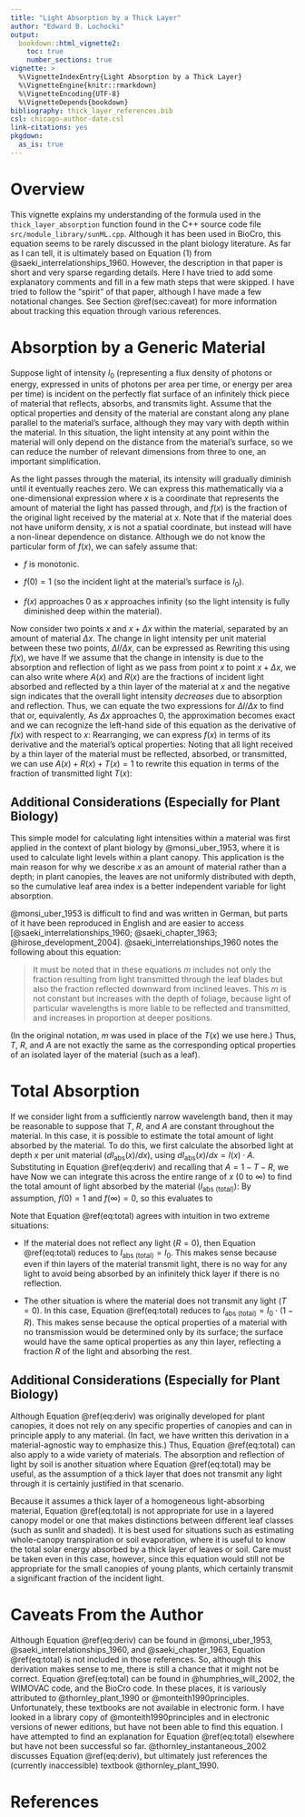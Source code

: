 ```yaml
---
title: "Light Absorption by a Thick Layer"
author: "Edward B. Lochocki"
output:
  bookdown::html_vignette2:
    toc: true
    number_sections: true
vignette: >
  %\VignetteIndexEntry{Light Absorption by a Thick Layer}
  %\VignetteEngine{knitr::rmarkdown}
  %\VignetteEncoding{UTF-8}
  %\VignetteDepends{bookdown}
bibliography: thick_layer_references.bib
csl: chicago-author-date.csl
link-citations: yes
pkgdown:
  as_is: true
---
```


# Overview

This vignette explains my understanding of the formula used in the
`thick_layer_absorption` function found in the C++ source code file
`src/module_library/sunML.cpp`. Although it has been used in BioCro, this
equation seems to be rarely discussed in the plant biology literature. As far as
I can tell, it is ultimately based on Equation (1) from
@saeki_interrelationships_1960. However, the description in that paper is short
and very sparse regarding details. Here I have tried to add some explanatory
comments and fill in a few math steps that were skipped. I have tried to follow
the "spirit" of that paper, although I have made a few notational changes. See
Section \@ref(sec:caveat) for more information about tracking this equation
through various references.

# Absorption by a Generic Material

Suppose light of intensity $I_0$ (representing a flux density of photons or
energy, expressed in units of photons per area per time, or energy per area per
time) is incident on the perfectly flat surface of an infinitely thick piece of
material that reflects, absorbs, and transmits light. Assume that the optical
properties and density of the material are constant along any plane parallel to
the material's surface, although they may vary with depth within the material.
In this situation, the light intensity at any point within the material will
only depend on the distance from the material's surface, so we can reduce the
number of relevant dimensions from three to one, an important simplification.

As the light passes through the material, its intensity will gradually diminish
until it eventually reaches zero. We can express this mathematically via a
one-dimensional expression
\begin{equation}
    I(x) = I_0 \cdot f(x),
\end{equation}
where $x$ is a coordinate that represents the amount of material the light has
passed through, and $f(x)$ is the fraction of the original light received by the
material at $x$. Note that if the material does not have uniform density, $x$ is
not a spatial coordinate, but instead will have a non-linear dependence on
distance. Although we do not know the particular form of $f(x)$, we can safely
assume that:

- $f$ is monotonic.

- $f(0) = 1$ (so the incident light at the material's surface is $I_0$).

- $f(x)$ approaches 0 as $x$ approaches infinity (so the light intensity is
  fully diminished deep within the material).

Now consider two points $x$ and $x + \Delta x$ within the material, separated by
an amount of material $\Delta x$. The change in light intensity per unit
material between these two points, $\Delta I/\Delta x$, can be expressed as
\begin{equation}
    \frac{\Delta I}{\Delta x} = \frac{I(x + \Delta x) - I(x)}{\Delta x}.
\end{equation}
Rewriting this using $f(x)$, we have
\begin{equation}
    \frac{\Delta I}{\Delta x} = I_0 \cdot \frac{f(x + \Delta x) - f(x)}{\Delta x}.
\end{equation}
If we assume that the change in intensity is due to the absorption and
reflection of light as we pass from point $x$ to point $x + \Delta x$, we can
also write
\begin{equation}
    \frac{\Delta I}{\Delta x} \approx - I(x) \cdot \left( A(x) + R(x) \right),
\end{equation}
where $A(x)$ and $R(x)$ are the fractions of incident light absorbed and
reflected by a thin layer of the material at $x$ and the negative sign indicates
that the overall light intensity _decreases_ due to absorption and reflection.
Thus, we can equate the two expressions for $\Delta I / \Delta x$ to find that
\begin{equation}
    I_0 \cdot \frac{f(x + \Delta x) - f(x)}{\Delta x} \approx
        - I_0 \cdot f(x) \cdot \left( A(x) + R(x) \right)
\end{equation}
or, equivalently,
\begin{equation}
    \frac{f(x + \Delta x) - f(x)}{\Delta x} \approx
        - f(x) \cdot \left( A(x) + R(x) \right)
\end{equation}
As $\Delta x$ approaches 0, the approximation becomes exact and we can recognize
the left-hand side of this equation as the derivative of $f(x)$ with respect to
$x$:
\begin{equation}
    \frac{df}{dx}(x) = - f(x) \cdot \left( A(x) + R(x) \right).
\end{equation}
Rearranging, we can express $f(x)$ in terms of its derivative and the material's
optical properties:
\begin{equation}
    f(x) = - \frac{\frac{df}{dx}(x)}{A(x) + R(x)}.
\end{equation}
Noting that all light received by a thin layer of the material must be
reflected, absorbed, or transmitted, we can use $A(x) + R(x) + T(x) = 1$ to
rewrite this equation in terms of the fraction of transmitted light $T(x)$:
\begin{equation}
    f(x) = - \frac{\frac{df}{dx}(x)}{1 - T(x)} (\#eq:deriv)
\end{equation}

## Additional Considerations (Especially for Plant Biology)

This simple model for calculating light intensities within a material was first
applied in the context of plant biology by @monsi_uber_1953, where it is used to
calculate light levels within a plant canopy. This application is the main
reason for why we describe $x$ as an amount of material rather than a depth; in
plant canopies, the leaves are not uniformly distributed with depth, so the
cumulative leaf area index is a better independent variable for light
absorption.

@monsi_uber_1953 is difficult to find and was written in German, but parts of it
have been reproduced in English and are easier to access
[@saeki_interrelationships_1960; @saeki_chapter_1963; @hirose_development_2004].
@saeki_interrelationships_1960 notes the following about this equation:

> It must be noted that in these equations $m$ includes not only the fraction
> resulting from light transmitted through the leaf blades but also the fraction
> reflected downward from inclined leaves. This $m$ is not constant but
> increases with the depth of foliage, because light of particular wavelengths
> is more liable to be reflected and transmitted, and increases in proportion at
> deeper positions.

(In the original notation, $m$ was used in place of the $T(x)$ we use here.)
Thus, $T$, $R$, and $A$ are not exactly the same as the corresponding optical
properties of an isolated layer of the material (such as a leaf).

# Total Absorption

If we consider light from a sufficiently narrow wavelength band, then it may be
reasonable to suppose that $T$, $R$, and $A$ are constant throughout the
material. In this case, it is possible to estimate the total amount of light
absorbed by the material. To do this, we first calculate the absorbed light at
depth $x$ per unit material ($d I_\text{abs}(x) / dx$), using
$d I_\text{abs}(x) / dx = I(x) \cdot A$. Substituting in Equation
\@ref(eq:deriv) and recalling that $A = 1 - T - R$, we have
\begin{equation}
    \frac{d I_\text{abs}}{dx}(x) =
        - I_0 \cdot \frac{1 - R - T}{1 - T} \cdot \frac{df}{dx}(x).
\end{equation}
Now we can integrate this across the entire range of $x$ (0 to $\infty$) to find
the total amount of light absorbed by the material ($I_\text{abs (total)}$):
\begin{equation}
        I_\text{abs (total)} = I_0 \cdot \frac{1 - R - T}{1 - T} \cdot (f(0) - f(\infty)).
\end{equation}
By assumption, $f(0) = 1$ and $f(\infty) = 0$, so this evaluates to
\begin{equation}
        I_\text{abs (total)} = I_0 \cdot \frac{1 - R - T}{1 - T} (\#eq:total)
\end{equation}

Note that Equation \@ref(eq:total) agrees with intuition in two extreme
situations:

- If the material does not reflect any light ($R = 0$), then Equation
  \@ref(eq:total) reduces to $I_\text{abs (total)} = I_0$. This makes sense
  because even if thin layers of the material transmit light, there is no way
  for any light to avoid being absorbed by an infinitely thick layer if there is
  no reflection.

- The other situation is where the material does not transmit any light
  ($T = 0$). In this case, Equation \@ref(eq:total) reduces to
  $I_\text{abs (total)} = I_0 \cdot (1 - R)$. This makes sense because the
  optical properties of a material with no transmission would be determined only
  by its surface; the surface would have the same optical properties as any thin
  layer, reflecting a fraction $R$ of the light and absorbing the rest.

## Additional Considerations (Especially for Plant Biology)

Although Equation \@ref(eq:deriv) was originally developed for plant canopies,
it does not rely on any specific properties of canopies and can in principle
apply to any material. (In fact, we have written this derivation in a
material-agnostic way to emphasize this.) Thus, Equation \@ref(eq:total) can
also apply to a wide variety of materials. The absorption and reflection of
light by soil is another situation where Equation \@ref(eq:total) may be useful,
as the assumption of a thick layer that does not transmit any light through it
is certainly justified in that scenario.

Because it assumes a thick layer of a homogeneous light-absorbing material,
Equation \@ref(eq:total) is not appropriate for use in a layered canopy model or
one that makes distinctions between different leaf classes (such as sunlit and
shaded). It is best used for situations such as estimating whole-canopy
transpiration or soil evaporation, where it is useful to know the total solar
energy absorbed by a thick layer of leaves or soil. Care must be taken even in
this case, however, since this equation would still not be appropriate for the
small canopies of young plants, which certainly transmit a significant fraction
of the incident light.

# Caveats From the Author {#sec:caveat}

Although Equation \@ref(eq:deriv) can be found in @monsi_uber_1953,
@saeki_interrelationships_1960, and @saeki_chapter_1963, Equation
\@ref(eq:total) is not included in those references. So, although this
derivation makes sense to me, there is still a chance that it might not be
correct. Equation \@ref(eq:total) can be found in @humphries_will_2002, the
WIMOVAC code, and the BioCro code. In these places, it is variously attributed
to @thornley_plant_1990 or @monteith1990principles. Unfortunately, these
textbooks are not available in electronic form. I have looked in a library copy
of @monteith1990principles and in electronic versions of newer editions, but
have not been able to find this equation. I have attempted to find an
explanation for Equation \@ref(eq:total) elsewhere but have not been successful
so far. @thornley_instantaneous_2002 discusses Equation \@ref(eq:deriv), but
ultimately just references the (currently inaccessible) textbook
@thornley_plant_1990.

# References

